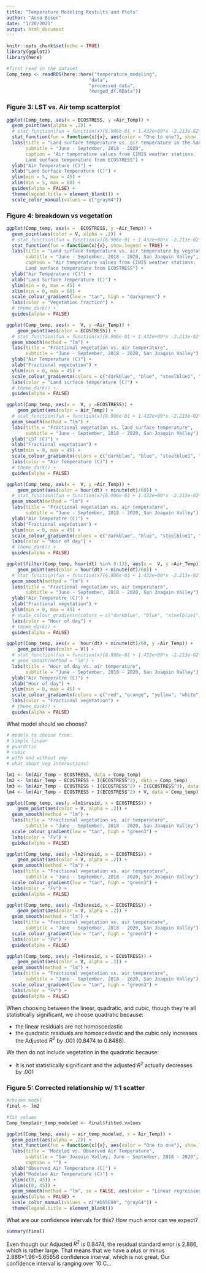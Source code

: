 ```yaml
---
title: "Temperature Modeling Restults and Plots"
author: "Anna Boser"
date: "1/20/2021"
output: html_document
---
```


```r
knitr::opts_chunk$set(echo = TRUE)
library(ggplot2)
library(here)
```


```r
#first read in the dataset
Comp_temp <- readRDS(here::here("temperature_modeling", 
                              "data", 
                              "processed_data", 
                              "merged_df.RData"))
```


### Figure 3: LST vs. Air temp scatterplot
```r
ggplot(Comp_temp, aes(x = ECOSTRESS, y =Air_Temp)) + 
  geom_point(aes(alpha = .2)) +
  # stat_function(fun = function(x){6.906e-01 + 1.432e+00*x -2.213e-02*x^2 + 1.473e-04*x^3}, aes(color = "Cubic polynomial"), show.legend = TRUE) + 
  stat_function(fun = function(x){x}, aes(color = "One to one"), show.legend = TRUE) + 
  labs(title = "Land surface temperature vs. air temperature in the San Joaquin Valley", 
       subtitle = "June - September, 2018 - 2020", 
       caption = "Air temperature values from CIMIS weather stations.
       Land surface temperature from ECOSTRESS") + 
  ylab("Air Temperature (C)") + 
  xlab("Land Surface Temperature (C)") + 
  ylim(min = 5, max = 45) + 
  xlim(min = 5, max = 60) + 
  guides(alpha = FALSE) +
  theme(legend.title = element_blank()) + 
  scale_color_manual(values = c("gray64"))
```

### Figure 4: breakdown vs vegetation
```r
ggplot(Comp_temp, aes(x =  ECOSTRESS, y =Air_Temp)) +
  geom_point(aes(color = V, alpha = .2)) +
  # stat_function(fun = function(x){6.906e-01 + 1.432e+00*x -2.213e-02*x^2 + 1.473e-04*x^3}, show.legend = TRUE) +
  stat_function(fun = function(x){x}, show.legend = TRUE) +
  labs(title = "Land surface temperature vs. air temperature by vegetation fraction",
       subtitle = "June - September, 2018 - 2020, San Joaquin Valley",
       caption = "Air temperature values from CIMIS weather stations.
       Land surface temperature from ECOSTRESS") +
  ylab("Air Temperature (C)") +
  xlab("Land Surface Temperature (C)") +
  ylim(min = 0, max = 45) +
  xlim(min = 0, max = 60) +
  scale_colour_gradient(low = "tan", high = "darkgreen") +
  labs(color = "Vegetation fraction") +
  # theme_dark() +
  guides(alpha = FALSE)

ggplot(Comp_temp, aes(x =  V, y =Air_Temp)) + 
    geom_point(aes(color = ECOSTRESS)) +
  # stat_function(fun = function(x){6.906e-01 + 1.432e+00*x -2.213e-02*x^2 + 1.473e-04*x^3}, show.legend = TRUE) + 
  geom_smooth(method = "lm") + 
  labs(title = "Fractional vegetation vs. air temperature", 
       subtitle = "June - September, 2018 - 2020, San Joaquin Valley") + 
  ylab("Air Temperature (C)") + 
  xlab("Fractional vegetation") + 
  ylim(min = 0, max = 45) + 
  scale_colour_gradientn(colors = c("darkblue", "blue", "steelblue1", "white", "yellow", "orange", "red")) + 
  labs(color = "Land surface temperature (C)") + 
  # theme_dark() + 
  guides(alpha = FALSE)

ggplot(Comp_temp, aes(x =  V, y =ECOSTRESS)) + 
    geom_point(aes(color = Air_Temp)) +
  # stat_function(fun = function(x){6.906e-01 + 1.432e+00*x -2.213e-02*x^2 + 1.473e-04*x^3}, show.legend = TRUE) + 
  geom_smooth(method = "lm") + 
  labs(title = "Fractional vegetation vs. land surface temperature", 
       subtitle = "June - September, 2018 - 2020, San Joaquin Valley") + 
  ylab("LST (C)") + 
  xlab("Fractional vegetation") + 
  ylim(min = 0, max = 45) + 
  scale_colour_gradientn(colors = c("darkblue", "blue", "steelblue1", "white", "yellow", "orange", "red")) + 
  labs(color = "Air Temperature (C)") + 
  # theme_dark() + 
  guides(alpha = FALSE)

```

```r
ggplot(Comp_temp, aes(x =  V, y =Air_Temp)) + 
    geom_point(aes(color = hour(dt) + minute(dt)/60)) +
  # stat_function(fun = function(x){6.906e-01 + 1.432e+00*x -2.213e-02*x^2 + 1.473e-04*x^3}, show.legend = TRUE) + 
  geom_smooth(method = "lm") + 
  labs(title = "Fractional vegetation vs. air temperature", 
       subtitle = "June - September, 2018 - 2020, San Joaquin Valley") + 
  ylab("Air Temperatre (C)") + 
  xlab("Fractional vegetation") + 
  ylim(min = 0, max = 45) + 
  scale_colour_gradientn(colors = c("darkblue", "blue", "steelblue1", "white", "yellow", "orange", "red", "orange", "yellow", "white", "steelblue1", "blue", "darkblue")) + 
  labs(color = "Hour of day") + 
  # theme_dark() + 
  guides(alpha = FALSE)

ggplot(filter(Comp_temp, hour(dt) %in% 9:13), aes(x =  V, y =Air_Temp)) + 
    geom_point(aes(color = hour(dt) + minute(dt)/60)) +
  # stat_function(fun = function(x){6.906e-01 + 1.432e+00*x -2.213e-02*x^2 + 1.473e-04*x^3}, show.legend = TRUE) + 
  geom_smooth(method = "lm") + 
  labs(title = "Fractional vegetation vs. air temperature", 
       subtitle = "June - September, 2018 - 2020, San Joaquin Valley") + 
  ylab("Air Temperatre (C)") + 
  xlab("Fractional vegetation") + 
  ylim(min = 0, max = 45) + 
  # scale_colour_gradientn(colors = c("darkblue", "blue", "steelblue1", "white", "yellow", "orange", "red", "orange", "yellow", "white", "steelblue1", "blue", "darkblue")) + 
  labs(color = "Hour of day") + 
  # theme_dark() + 
  guides(alpha = FALSE)

ggplot(Comp_temp, aes(x =  hour(dt) + minute(dt)/60, y =Air_Temp)) + 
    geom_point(aes(color = V)) +
  # stat_function(fun = function(x){6.906e-01 + 1.432e+00*x -2.213e-02*x^2 + 1.473e-04*x^3}, show.legend = TRUE) + 
  # geom_smooth(method = "lm") + 
  labs(title = "Hour of day vs. air temperature", 
       subtitle = "June - September, 2018 - 2020, San Joaquin Valley") + 
  ylab("Air Temperatre (C)") + 
  xlab("Hour of day") + 
  ylim(min = 0, max = 45) + 
  scale_colour_gradientn(colors = c("red", "orange", "yellow", "white", "steelblue1", "blue", "darkblue")) + 
  labs(color = "Fractional vegetation") + 
  # theme_dark() + 
  guides(alpha = FALSE)
```


What model should we choose? 

```r
# models to choose from: 
# simple linear 
# quardrtic
# cubic
# with and without veg
# what about veg interactions? 

lm1 <- lm(Air_Temp ~ ECOSTRESS, data = Comp_temp)
lm2 <- lm(Air_Temp ~ ECOSTRESS + I(ECOSTRESS^2), data = Comp_temp)
lm3 <- lm(Air_Temp ~ ECOSTRESS + I(ECOSTRESS^2) + I(ECOSTRESS^3), data = Comp_temp)
lm4 <- lm(Air_Temp ~ ECOSTRESS + I(ECOSTRESS^2) + V, data = Comp_temp)

ggplot(Comp_temp, aes(y =lm1$resid, x = ECOSTRESS)) + 
    geom_point(aes(color = V, alpha = .2)) +
  geom_smooth(method = "lm") + 
  labs(title = "Fractional vegetation vs. air temperature", 
       subtitle = "June - September, 2018 - 2020, San Joaquin Valley") + 
  scale_colour_gradient(low = "tan", high = "green3") + 
  labs(color = "Fv") + 
  guides(alpha = FALSE)

ggplot(Comp_temp, aes(y =lm2$resid, x = ECOSTRESS)) + 
    geom_point(aes(color = V, alpha = .2)) +
  geom_smooth(method = "lm") + 
  labs(title = "Fractional vegetation vs. air temperature", 
       subtitle = "June - September, 2018 - 2020, San Joaquin Valley") + 
  scale_colour_gradient(low = "tan", high = "green3") + 
  labs(color = "Fv") + 
  guides(alpha = FALSE)

ggplot(Comp_temp, aes(y =lm3$resid, x = ECOSTRESS)) + 
    geom_point(aes(color = V, alpha = .2)) +
  geom_smooth(method = "lm") + 
  labs(title = "Fractional vegetation vs. air temperature", 
       subtitle = "June - September, 2018 - 2020, San Joaquin Valley") + 
  scale_colour_gradient(low = "tan", high = "green3") + 
  labs(color = "Fv") + 
  guides(alpha = FALSE)

ggplot(Comp_temp, aes(y =lm4$resid, x = ECOSTRESS)) + 
    geom_point(aes(color = V, alpha = .2)) +
  geom_smooth(method = "lm") + 
  labs(title = "Fractional vegetation vs. air temperature", 
       subtitle = "June - September, 2018 - 2020, San Joaquin Valley") + 
  scale_colour_gradient(low = "tan", high = "green3") + 
  labs(color = "Fv") + 
  guides(alpha = FALSE)
```

When choosing between the linear, quadratic, and cubic, though they're all statistically significant, we choose quadratic because:

 * the linear residuals are not homoscedastic
 * the quadratic residuals are homoscedastic and the cubic only increases the Adjusted $R^2$ by .001 (0.8474 to 0.8488). 

We then do not include vegetation in the quadratic because: 

 * It is not statistically significant and the adjusted $R^2$ actually decreases by .001

### Figure 5: Corrected relationship w/ 1:1 scatter

```r
#chosen model
final <- lm2

#fit values
Comp_temp$air_temp_modeled <- final$fitted.values

ggplot(Comp_temp, aes(y = air_temp_modeled, x = Air_Temp)) + 
  geom_point(aes(alpha = .2)) +
  stat_function(fun = function(x){x}, aes(color = "One to one"), show.legend = TRUE) + 
  labs(title = "Modeled vs. Observed Air Temperature", 
       subtitle = "San Joaquin Valley, June - September, 2018 - 2020", 
       caption = "") + 
  xlab("Observed Air Temperature (C)") + 
  ylab("Modeled Air Temperature (C)") + 
  ylim(c(0, 45)) + 
  xlim(c(0, 45)) + 
  geom_smooth(method = "lm", se = FALSE, aes(color = "Linear regression")) +
  guides(alpha = FALSE) +
  scale_color_manual(values = c("#D55E00", "gray64")) + 
  theme(legend.title = element_blank())
```

What are our confidence intervals for this? How much error can we expect? 
```r
summary(final)
```

Even though our Adjusted $R^2$ is 0.8474, the residual standard error is 2.886, which is rather large. That means that we have a plus or minus 2.886*1.96=5.65656 confidence interval, which is not great. Our confidence interval is ranging over 10 C... 